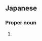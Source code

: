 ==Japanese==
{{ja-kanjitab|あき|もと}}

===Proper noun===
{{ja-pos|あきもと|proper}}

# {{surname|lang=ja|sort=あきもと}}